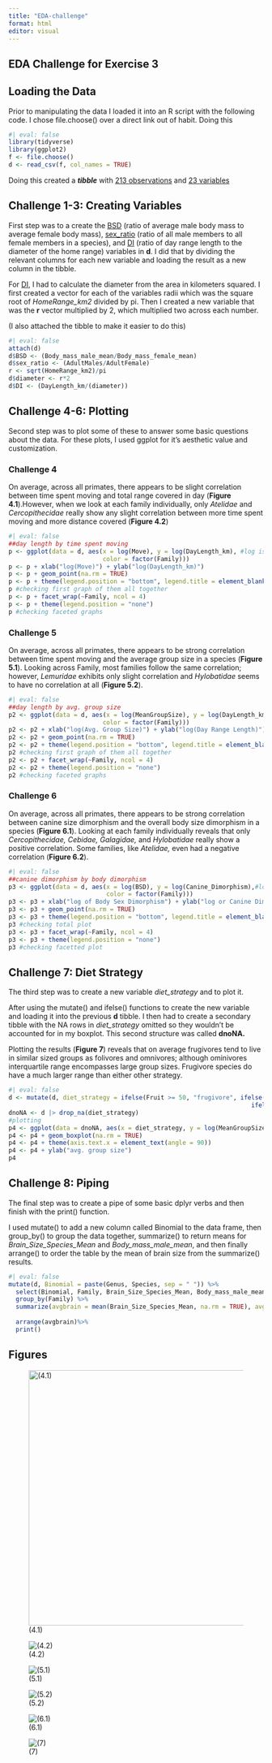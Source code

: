 ```yaml
---
title: "EDA-challenge"
format: html
editor: visual
---
```


## EDA Challenge for Exercise 3

## Loading the Data

Prior to manipulating the data I loaded it into an R script with the following code. I chose file.choose() over a direct link out of habit. Doing this

```r
#| eval: false
library(tidyverse)
library(ggplot2)
f <- file.choose()
d <- read_csv(f, col_names = TRUE)
```

Doing this created a ***tibble*** with [213 observations]{.underline} and [23 variables]{.underline}

## Challenge 1-3: Creating Variables

First step was to a create the [BSD]{.underline} (ratio of average male body mass to average female body mass), [sex_ratio]{.underline} (ratio of all male members to all female members in a species), and [DI]{.underline} (ratio of day range length to the diameter of the home range) variables in **d**. I did that by dividing the relevant columns for each new variable and loading the result as a new column in the tibble.

For [DI]{.underline}, I had to calculate the diameter from the area in kilometers squared. I first created a vector for each of the variables radii which was the square root of *HomeRange_km2* divided by pi. Then I created a new variable that was the **r** vector multiplied by 2, which multiplied two across each number.

(I also attached the tibble to make it easier to do this)

```r
#| eval: false
attach(d)
d$BSD <- (Body_mass_male_mean/Body_mass_female_mean)
d$sex_ratio <- (AdultMales/AdultFemale)
r <- sqrt(HomeRange_km2)/pi
d$diameter <- r*2
d$DI <- (DayLength_km/(diameter))
```

## Challenge 4-6: Plotting

Second step was to plot some of these to answer some basic questions about the data. For these plots, I used ggplot for it's aesthetic value and customization.

### Challenge 4

On average, across all primates, there appears to be slight correlation between time spent moving and total range covered in day (**Figure 4.1**).However, when we look at each family individually, only *Atelidae* and *Cercopithecidae* really show any slight correlation between more time spent moving and more distance covered (**Figure 4.2**)

```r
#| eval: false
##day length by time spent moving
p <- ggplot(data = d, aes(x = log(Move), y = log(DayLength_km), #log is applied to normalize the data
                          color = factor(Family)))
p <- p + xlab("log(Move)") + ylab("log(DayLength_km)")
p <- p + geom_point(na.rm = TRUE)
p <- p + theme(legend.position = "bottom", legend.title = element_blank())
p #checking first graph of them all together
p <- p + facet_wrap(~Family, ncol = 4)
p <- p + theme(legend.position = "none")
p #checking faceted graphs

```

### Challenge 5

On average, across all primates, there appears to be strong correlation between time spent moving and the average group size in a species (**Figure 5.1**). Looking across Family, most families follow the same correlation; however, *Lemuridae* exhibits only slight correlation and *Hylobatidae* seems to have no correlation at all (**Figure 5.2**).

```r
#| eval: false
##day length by avg. group size
p2 <- ggplot(data = d, aes(x = log(MeanGroupSize), y = log(DayLength_km), #log is applied to normalize the data
                          color = factor(Family)))
p2 <- p2 + xlab("log(Avg. Group Size)") + ylab("log(Day Range Length)")
p2 <- p2 + geom_point(na.rm = TRUE)
p2 <- p2 + theme(legend.position = "bottom", legend.title = element_blank())
p2 #checking first graph of them all together
p2 <- p2 + facet_wrap(~Family, ncol = 4)
p2 <- p2 + theme(legend.position = "none")
p2 #checking faceted graphs

```

### Challenge 6

On average, across all primates, there appears to be strong correlation between canine size dimorphism and the overall body size dimorphism in a species (**Figure 6.1**). Looking at each family individually reveals that only *Cercopithecidae, Cebidae, Galagidae,* and *Hylobatidae* really show a positive correlation. Some families, like *Atelidae,* even had a negative correlation (**Figure 6.2**).

```r
#| eval: false
##canine dimorphism by body dimorphism 
p3 <- ggplot(data = d, aes(x = log(BSD), y = log(Canine_Dimorphism),#log for convenience
                           color = factor(Family)))
p3 <- p3 + xlab("log of Body Sex Dimorphism") + ylab("log or Canine Dimorphism") 
p3 <- p3 + geom_point(na.rm = TRUE)
p3 <- p3 + theme(legend.position = "bottom", legend.title = element_blank())
p3 #checking total plot
p3 <- p3 + facet_wrap(~Family, ncol = 4)
p3 <- p3 + theme(legend.position = "none")
p3 #checking facetted plot
```

## Challenge 7: Diet Strategy

The third step was to create a new variable *diet_strategy* and to plot it.

After using the mutate() and ifelse() functions to create the new variable and loading it into the previous **d** tibble. I then had to create a secondary tibble with the NA rows in *diet_strategy* omitted so they wouldn't be accounted for in my boxplot. This second structure was called **dnoNA.**

Plotting the results (**Figure 7**) reveals that on average frugivores tend to live in similar sized groups as folivores and omnivores; although ominivores interquartile range encompasses large group sizes. Frugivore species do have a much larger range than either other strategy.

```r
#| eval: false
d <- mutate(d, diet_strategy = ifelse(Fruit >= 50, "frugivore", ifelse(Leaves >= 50, "folivore",
                                                                   ifelse(Fruit < 50 & Leaves < 50, "omnivore", NA))))
dnoNA <- d |> drop_na(diet_strategy)
#plotting
p4 <- ggplot(data = dnoNA, aes(x = diet_strategy, y = log(MeanGroupSize))) #loging for convenience
p4 <- p4 + geom_boxplot(na.rm = TRUE)
p4 <- p4 + theme(axis.text.x = element_text(angle = 90))
p4 <- p4 + ylab("avg. group size")
p4
```

## Challenge 8: Piping

The final step was to create a pipe of some basic dplyr verbs and then finish with the print() function.

I used mutate() to add a new column called Binomial to the data frame, then group_by() to group the data together, summarize() to return means for *Brain_Size_Species_Mean* and *Body_mass_male_mean*, and then finally arrange() to order the table by the mean of brain size from the summarize() results.

```r
#| eval: false
mutate(d, Binomial = paste(Genus, Species, sep = " ")) %>%
  select(Binomial, Family, Brain_Size_Species_Mean, Body_mass_male_mean) %>%
  group_by(Family) %>%
  summarize(avgbrain = mean(Brain_Size_Species_Mean, na.rm = TRUE), avgbody = mean(Body_mass_male_mean,
                                                                          na.rm = TRUE)) %>%
  arrange(avgbrain)%>%
  print()
```

## Figures

![(4.1)](challenge4.1.png){fig-align="left" width="503"}

![(4.2)](challenge%204.2.png)

![(5.1)](challenge%205.1.png)

![(5.2)](challenge%205.2.png)

![(6.1)](challenge6.1.png)

![(7)](challenge%207.png)
